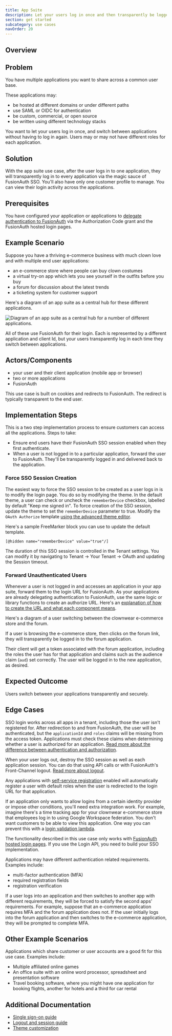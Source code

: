 ```yaml
---
title: App Suite
description: Let your users log in once and then transparently be logged into others.
section: get started
subcategory: use cases
navOrder: 20
---
```


## Overview

<AppSuiteDescription />

## Problem 

You have multiple applications you want to share across a common user base.

These applications may:

* be hosted at different domains or under different paths
* use SAML or OIDC for authentication
* be custom, commercial, or open source
* be written using different technology stacks

You want to let your users log in once, and switch between applications without having to log in again. Users may or may not have different roles for each application.

## Solution

With the app suite use case, after the user logs in to one application, they will transparently log in to every application via the magic sauce of FusionAuth SSO. You'll also have only one customer profile to manage. You can view their login activity across the applications.

## Prerequisites

You have configured your application or applications to [delegate authentication to FusionAuth](/docs/get-started/use-cases/auth-service) via the Authorization Code grant and the FusionAuth hosted login pages.

## Example Scenario

Suppose you have a thriving e-commerce business with much clown love and with multiple end user applications:

* an e-commerce store where people can buy clown costumes
* a virtual try-on app which lets you see yourself in the outfits before you buy
* a forum for discussion about the latest trends
* a ticketing system for customer support

Here's a diagram of an app suite as a central hub for these different applications.

![Diagram of an app suite as a central hub for a number of different applications.](/img/docs/get-started/use-cases/app-suite.png)

All of these use FusionAuth for their login. Each is represented by a different application and client Id, but your users transparently log in each time they switch between applications.

## Actors/Components

* your user and their client application (mobile app or browser)
* two or more applications
* FusionAuth

This use case is built on cookies and redirects to FusionAuth. The redirect is typically transparent to the end user.

## Implementation Steps

This is a two step implementation process to ensure customers can access all the applications. Steps to take:

* Ensure end users have their FusionAuth SSO session enabled when they first authenticate.
* When a user is not logged in to a particular application, forward the user to FusionAuth. They'll be transparently logged in and delivered back to the application.

### Force SSO Session Creation

The easiest way to force the SSO session to be created as a user logs in is to modify the login page. You do so by modifying the theme. In the default theme, a user can check or uncheck the `rememberDevice` checkbox, labelled by default "Keep me signed in". To force creation of the SSO session, update the theme to set the `rememberDevice` parameter to <InlineFieldValue>true</InlineFieldValue>. Modify the `OAuth Authorize` template [using the advanced theme editor](/docs/customize/look-and-feel/advanced-theme-editor).

Here's a sample FreeMarker block you can use to update the default template.

```
[@hidden name="rememberDevice" value="true"/]
```

The duration of this SSO session is controlled in the Tenant settings. You can modify it by navigating to <Breadcrumb>Tenant -> Your Tenant -> OAuth</Breadcrumb> and updating the <InlineField>Session timeout</InlineField>.

### Forward Unauthenticated Users

Whenever a user is not logged in and accesses an application in your app suite, forward them to the login URL for FusionAuth. As your applications are already delegating authentication to FusionAuth, use the same logic or library functions to create an authorize URL. Here's an [explanation of how to create the URL and what each component means](/docs/lifecycle/authenticate-users/oauth/endpoints#authorization-code-grant-request).

Here's a diagram of a user switching between the clownwear e-commerce store and the forum.

<ApplicationSwitchDiagram alt="An example of an application switch." />

If a user is browsing the e-commerce store, then clicks on the forum link, they will transparently be logged in to the forum application.

Their client will get a token associated with the forum application, including the roles the user has for that application and claims such as the audience claim (`aud`) set correctly. The user will be logged in to the new application, as desired.

## Expected Outcome

Users switch between your applications transparently and securely. 

## Edge Cases

SSO login works across all apps in a tenant, including those the user isn't registered for. After redirection to and from FusionAuth, the user will be authenticated, but the `applicationId` and `roles` claims will be missing from the access token. Applications must check these claims when determining whether a user is authorized for an application. [Read more about the difference between authentication and authorization](/docs/get-started/core-concepts/authentication-authorization).

When your user logs out, destroy the SSO session as well as each application session. You can do that using API calls or with FusionAuth's Front-Channel logout. [Read more about logout](/docs/lifecycle/authenticate-users/logout-session-management).

Any applications with [self-service registration](/docs/lifecycle/register-users/basic-registration-forms) enabled will automatically register a user with default roles when the user is redirected to the login URL for that application. 

If an application only wants to allow logins from a certain identity provider or impose other conditions, you'll need extra integration work. For example, imagine there's a time tracking app for your clownwear e-commerce store that employees log in to using Google Workspace federation. You don't want customers to be able to view this application. One way you can prevent this with a [login validation lambda](/docs/extend/code/lambdas/login-validation).

The functionality described in this use case only works with [FusionAuth hosted login pages](/docs/get-started/core-concepts/hosted-login-vs-api-login#hosted-login-pages). If you use the Login API, you need to build your SSO implementation.

Applications may have different authentication related requirements. Examples include:

* multi-factor authentication (MFA)
* required registration fields
* registration verification

If a user logs into an application and then switches to another app with different requirements, they will be forced to satisfy the second apps' requirements. For example, suppose that an e-commerce application requires MFA and the forum application does not. If the user initially logs into the forum application and then switches to the e-commerce application, they will be prompted to complete MFA.

## Other Example Scenarios

Applications which share customer or user accounts are a good fit for this use case. Examples include:

* Multiple affiliated online games
* An office suite with an online word processor, spreadsheet and presentation software
* Travel booking software, where you might have one application for booking flights, another for hotels and a third for car rental

## Additional Documentation

* [Single sign-on guide](/docs/lifecycle/authenticate-users/single-sign-on)
* [Logout and session guide](/docs/lifecycle/authenticate-users/logout-session-management)
* [Theme customization](/docs/customize/look-and-feel/)

